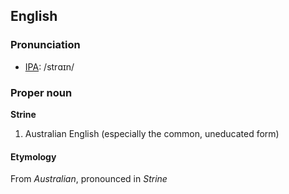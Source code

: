 ==English==
===Pronunciation===
*[[International Phonetic Alphabet|IPA]]: /strɑɪn/
===Proper noun===
'''Strine'''
#Australian English (especially the common, uneducated form)

====Etymology====
From ''Australian'', pronounced in ''Strine''